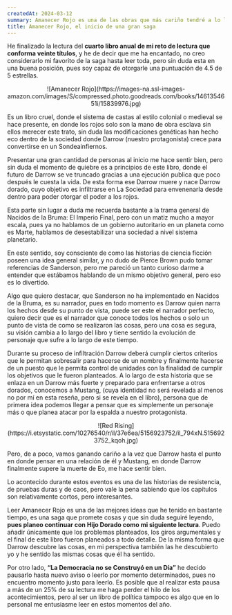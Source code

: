 ```yaml
---
createdAt: 2024-03-12
summary: Amanecer Rojo es una de las obras que más cariño tendré a lo largo del tiempo, presenta una idea simple, pero con unos personajes que van profundizando según nuestro protagonista realice sus propias conclusiones, giros argumentales bien pensados y ligera al momento de realizar la lectura.
title: Amanecer Rojo, el inicio de una gran saga 
---
```


He finalizado la lectura del <strong> cuarto libro anual de mi reto de lectura que conforma veinte títulos</strong>, y he de decir que me ha encantado, no creo considerarlo mi favorito de la saga hasta leer toda, pero sin duda esta en una buena posición, pues soy capaz de otorgarle una puntuación de 4.5 de 5 estrellas.

<center>
![Amanecer Rojo](https://images-na.ssl-images-amazon.com/images/S/compressed.photo.goodreads.com/books/1461354651i/15839976.jpg)
</center>

Es un libro cruel, donde el sistema de castas al estilo colonial o medieval se hace presente, en donde los rojos solo son la mano de obra esclava sin ellos merecer este trato, sin duda las modificaciones genéticas han hecho eco dentro de la sociedad donde Darrow (nuestro protagonista) crece para convertirse en un Sondeainfiernos.

Presentar una gran cantidad de personas al inicio me hace sentir bien, pero sin duda el momento de quiebre es a principios de este libro, donde el futuro de Darrow se ve truncado gracias a una ejecución publica que poco después le cuesta la vida. De esta forma ese Darrow muere y nace Darrow dorado, cuyo objetivo es infiltrarse en La Sociedad para envenenarla desde dentro para poder otorgar el poder a los rojos.

Esta parte sin lugar a duda me recuerda bastante a la trama general de Nacidos de la Bruma: El Imperio Final, pero con un matiz mucho a mayor escala, pues ya no hablamos de un gobierno autoritario en un planeta como es Marte, hablamos de desestabilizar una sociedad a nivel sistema planetario. 

En este sentido, soy consciente de como las historias de ciencia ficción poseen una idea general similar, y no dudo de Pierce Brown pudo tomar referencias de Sanderson, pero me pareció un tanto curioso darme a entender que estábamos hablando de un mismo objetivo general, pero eso es lo divertido. 

Algo que quiero destacar, que Sanderson no ha implementado en Nacidos de la Bruma, es su narrador, pues en todo momento es Darrow quien narra los hechos desde su punto de vista, puede ser este el narrador perfecto, quiero decir que es el narrador que conoce todos los hechos o solo un punto de vista de como se realizaron las cosas, pero una cosa es segura, su visión cambia a lo largo del libro y tiene sentido la evolución de personaje que sufre a lo largo de este tiempo.

Durante su proceso de infiltración Darrow deberá cumplir ciertos criterios que le permitan sobresalir para hacerse de un nombre y finalmente hacerse de un puesto que le permita control de unidades con la finalidad de cumplir los objetivos que le fueron planteados.
A lo largo de esta historia que se enlaza en un Darrow más fuerte y preparado para enfrentarse a otros dorados, conocemos a Mustang, (cuya identidad no será revelada al menos no por mí en esta reseña, pero si se revela en el libro), persona que de primera idea podemos llegar a pensar que es simplemente un personaje más o que planea atacar por la espalda a nuestro protagonista.

<center>
![Red Rising](https://i.etsystatic.com/10276540/r/il/37e6ea/5156923752/il_794xN.5156923752_kqoh.jpg)
</center>

Pero, de a poco, vamos ganando cariño a la vez que Darrow hasta el punto en donde pensar en una relación de él y Mustang, en donde Darrow finalmente supere la muerte de Eo, me hace sentir bien. 

Lo acontecido durante estos eventos es una de las historias de resistencia, de pruebas duras y de caos, pero vale la pena sabiendo que los capítulos son relativamente cortos, pero interesantes.

Leer Amanecer Rojo es una de las mejores ideas que he tenido en bastante tiempo, es una saga que promete cosas y que sin duda seguiré leyendo, <strong> pues planeo continuar con Hijo Dorado como mi siguiente lectura</strong>. Puedo añadir únicamente que los problemas planteados, los giros argumentales y el final de este libro fueron planeados a todo detalle. De la misma forma que Darrow descubre las cosas, en mi perspectiva también las he descubierto yo y he sentido las mismas cosas que él ha sentido.

Por otro lado, <strong>“La Democracia no se Construyó en un Día”</strong> he decido pausarlo hasta nuevo aviso o leerlo por momento determinados, pues no encuentro momento justo para leerlo. Es posible que al realizar esta pausa a más de un 25% de su lectura me haga perder el hilo de los acontecimientos, pero al ser un libro de política tampoco es algo que en lo personal me entusiasme leer en estos momentos del año.